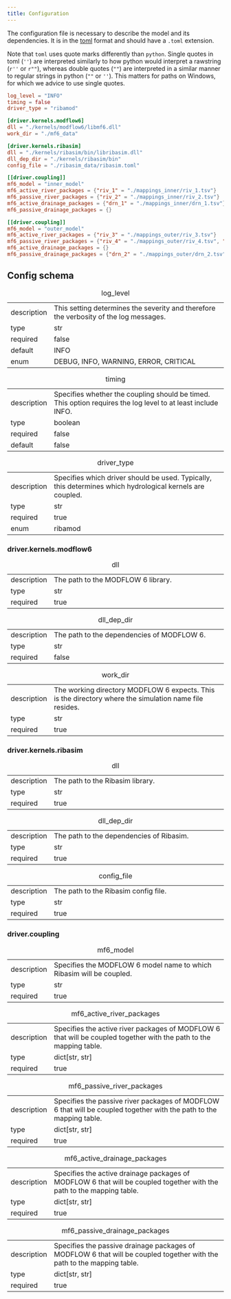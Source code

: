 ```yaml
---
title: Configuration
---
```


The configuration file is necessary to describe the model and its dependencies.
It is in the [toml](https://toml.io/en/) format and should have a `.toml`
extension.

Note that `toml` uses quote marks differently than `python`. Single quotes in
toml (`''`) are interpreted similarly to how python would interpret a rawstring
(`r''` or `r""`), whereas double quotes (`""`) are interpreted in a similar
manner to regular strings in python (`""` or `''`). This matters for paths on
Windows, for which we advice to use single quotes.

```toml
log_level = "INFO"
timing = false
driver_type = "ribamod"

[driver.kernels.modflow6]
dll = "./kernels/modflow6/libmf6.dll"
work_dir = "./mf6_data"

[driver.kernels.ribasim]
dll = "./kernels/ribasim/bin/libribasim.dll"
dll_dep_dir = "./kernels/ribasim/bin"
config_file = "./ribasim_data/ribasim.toml"

[[driver.coupling]]
mf6_model = "inner_model"
mf6_active_river_packages = {"riv_1" = "./mappings_inner/riv_1.tsv"}
mf6_passive_river_packages = {"riv_2" = "./mappings_inner/riv_2.tsv"}
mf6_active_drainage_packages = {"drn_1" = "./mappings_inner/drn_1.tsv"}
mf6_passive_drainage_packages = {}

[[driver.coupling]]
mf6_model = "outer_model"
mf6_active_river_packages = {"riv_3" = "./mappings_outer/riv_3.tsv"}
mf6_passive_river_packages = {"riv_4" = "./mappings_outer/riv_4.tsv", "riv_5" = "./mappings_outer/riv_5.tsv"}
mf6_active_drainage_packages = {}
mf6_passive_drainage_packages = {"drn_2" = "./mappings_outer/drn_2.tsv"}
```


## Config schema


|               |                                                                                                                      |
|---------------|----------------------------------------------------------------------------------------------------------------------|
| description   | This setting determines the severity and therefore the verbosity of the log messages.                                |
| type          | str                                                                                                               |
| required      | false                                                                                                                |
| default       | INFO                                                                                                                 |
| enum          | DEBUG, INFO, WARNING, ERROR, CRITICAL                                                                                |
: log_level

|               |                                                                                                                      |
|---------------|----------------------------------------------------------------------------------------------------------------------|
| description   | Specifies whether the coupling should be timed. This option requires the log level to at least include INFO.         |
| type          | boolean                                                                                                              |
| required      | false                                                                                                                |
| default       | false                                                                                                                |
: timing

|               |                                                                                                                      |
|---------------|----------------------------------------------------------------------------------------------------------------------|
| description   | Specifies which driver should be used. Typically, this determines which hydrological kernels are coupled.            |
| type          | str                                                                                                               |
| required      | true                                                                                                                 |
| enum          | ribamod                                                                                                              |
: driver_type

### driver.kernels.modflow6

|               |                                                                                                                      |
|---------------|----------------------------------------------------------------------------------------------------------------------|
| description   | The path to the MODFLOW 6 library.                                                                                   |
| type          | str                                                                                                               |
| required      | true                                                                                                                 |
: dll

|               |                                                                                                                      |
|---------------|----------------------------------------------------------------------------------------------------------------------|
| description   | The path to the dependencies of MODFLOW 6.                                                                           |
| type          | str                                                                                                               |
| required      | false                                                                                                                |
: dll_dep_dir

|               |                                                                                                                      |
|---------------|----------------------------------------------------------------------------------------------------------------------|
| description   | The working directory MODFLOW 6 expects. This is the directory where the simulation name file resides.               |
| type          | str                                                                                                               |
| required      | true                                                                                                                 |
: work_dir

### driver.kernels.ribasim

|               |                                                                                                                      |
|---------------|----------------------------------------------------------------------------------------------------------------------|
| description   | The path to the Ribasim library.                                                                                     |
| type          | str                                                                                                               |
| required      | true                                                                                                                 |
: dll

|               |                                                                                                                      |
|---------------|----------------------------------------------------------------------------------------------------------------------|
| description   | The path to the dependencies of Ribasim.                                                                             |
| type          | str                                                                                                               |
| required      | true                                                                                                                |
: dll_dep_dir

|               |                                                                                                                      |
|---------------|----------------------------------------------------------------------------------------------------------------------|
| description   | The path to the Ribasim config file.                                                                                 |
| type          | str                                                                                                               |
| required      | true                                                                                                                 |
: config_file

### driver.coupling


|               |                                                                                                                      |
|---------------|----------------------------------------------------------------------------------------------------------------------|
| description   | Specifies the MODFLOW 6 model name to which Ribasim will be coupled.                                                 |
| type          | str                                                                                                               |
| required      | true                                                                                                                 |
: mf6_model

|               |                                                                                                                      |
|---------------|----------------------------------------------------------------------------------------------------------------------|
| description   | Specifies the active river packages of MODFLOW 6 that will be coupled together with the path to the mapping table.   |
| type          | dict[str, str]                                                                                                       |
| required      | true                                                                                                                 |
: mf6_active_river_packages

|               |                                                                                                                      |
|---------------|----------------------------------------------------------------------------------------------------------------------|
| description   | Specifies the passive river packages of MODFLOW 6 that will be coupled together with the path to the mapping table.  |
| type          | dict[str, str]                                                                                                       |
| required      | true                                                                                                                 |
: mf6_passive_river_packages

|               |                                                                                                                      |
|---------------|----------------------------------------------------------------------------------------------------------------------|
| description   | Specifies the active drainage packages of MODFLOW 6 that will be coupled together with the path to the mapping table.|
| type          | dict[str, str]                                                                                                       |
| required      | true                                                                                                                 |
: mf6_active_drainage_packages

|               |                                                                                                                       |
|---------------|-----------------------------------------------------------------------------------------------------------------------|
| description   | Specifies the passive drainage packages of MODFLOW 6 that will be coupled together with the path to the mapping table.|
| type          | dict[str, str]                                                                                                        |
| required      | true                                                                                                                  |
: mf6_passive_drainage_packages